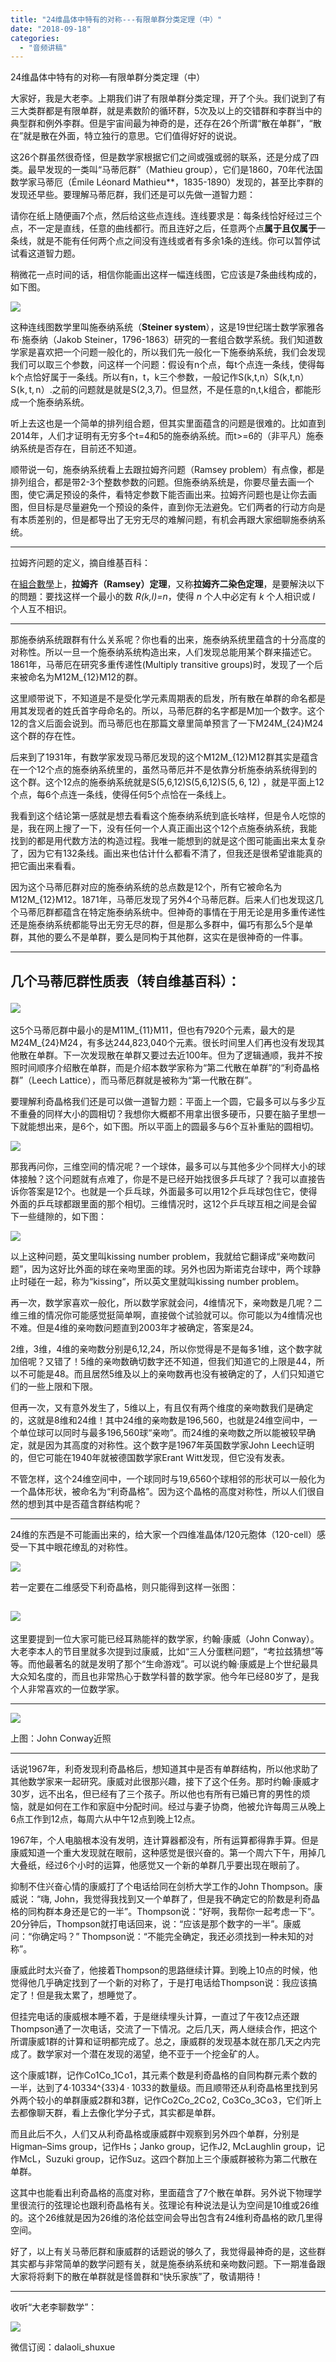 ```yaml
---
title: "24维晶体中特有的对称---有限单群分类定理（中）"
date: "2018-09-18"
categories:
  - "音频讲稿"
---
```


24维晶体中特有的对称—有限单群分类定理（中）

大家好，我是大老李。上期我们讲了有限单群分类定理，开了个头。我们说到了有三大类群都是有限单群，就是素数阶的循环群，5次及以上的交错群和李群当中的典型群和例外李群。但是宇宙间最为神奇的是，还存在26个所谓“散在单群”，“散在”就是散在外面，特立独行的意思。它们值得好好的说说。

这26个群虽然很奇怪，但是数学家根据它们之间或强或弱的联系，还是分成了四类。最早发现的一类叫“马蒂厄群”（Mathieu group），它们是1860，70年代法国数学家马蒂厄（Émile Léonard Mathieu**，1835-1890）发现的，甚至比李群的发现还早些。要理解马蒂厄群，我们还是可以先做一道智力题：

请你在纸上随便画7个点，然后给这些点连线。连线要求是：每条线恰好经过三个点，不一定是直线，任意的曲线都行。而且连好之后，任意两个点**属于且仅属于**一条线，就是不能有任何两个点之间没有连线或者有多余1条的连线。你可以暂停试试看这道智力题。

稍微花一点时间的话，相信你能画出这样一幅连线图，它应该是7条曲线构成的，如下图。

![](http://oy876kcmf.bkt.clouddn.com/FoKqO6CxQjRBmGl6TlSvqzkTEfdm)

这种连线图数学里叫施泰纳系统（**Steiner system**），这是19世纪瑞士数学家雅各布·施泰纳（Jakob Steiner，1796-1863）研究的一套组合数学系统。我们知道数学家是喜欢把一个问题一般化的，所以我们先一般化一下施泰纳系统，我们会发现我们可以取三个参数，问这样一个问题：假设有n个点，每t个点连一条线，使得每k个点恰好属于一条线。所以有n，t，k三个参数，一般记作<span class="katex--inline"><span class="katex"><span class="katex-mathml">S(k,t,n）S(k,t,n）</span><span class="katex-html"><span class="base"><span class="strut" style="height:1em;vertical-align:-.25em;"></span><span style="margin-right:.05764em;" class="mord mathit">S</span><span class="mopen">(</span><span style="margin-right:.03148em;" class="mord mathit">k</span><span class="mpunct">,</span><span class="mspace" style="margin-right:.166667em;"></span><span class="mord mathit">t</span><span class="mpunct">,</span><span class="mspace" style="margin-right:.166667em;"></span><span class="mord mathit">n</span><span class="mord cjk_fallback">）</span></span></span></span></span>.之前的问题就是就是S(2,3,7)。但显然，不是任意的n,t,k组合，都能形成一个施泰纳系统。

听上去这也是一个简单的排列组合题，但其实里面蕴含的问题是很难的。比如直到2014年，人们才证明有无穷多个t=4和5的施泰纳系统。而t>=6的（非平凡）施泰纳系统是否存在，目前还不知道。

顺带说一句，施泰纳系统看上去跟拉姆齐问题（Ramsey problem）有点像，都是排列组合，都是带2-3个整数参数的问题。但施泰纳系统是，你要尽量去画一个图，使它满足预设的条件，看特定参数下能否画出来。拉姆齐问题也是让你去画图，但目标是尽量避免一个预设的条件，直到你无法避免。它们两者的行动方向是有本质差别的，但是都导出了无穷无尽的难解问题，有机会再跟大家细聊施泰纳系统。

<hr>

拉姆齐问题的定义，摘自维基百科：

在<a href="https://zh.wikipedia.org/wiki/%E7%B5%84%E5%90%88%E6%95%B8%E5%AD%B8" title="組合數學">組合數學</a>上，**拉姆齐（Ramsey）定理**，又称**拉姆齐二染色定理**，是要解決以下的問題：要找这样一个最小的数 *R(k,l)=n*，使得 *n* 个人中必定有 *k* 个人相识或 *l* 个人互不相识。

<hr>

那施泰纳系统跟群有什么关系呢？你也看的出来，施泰纳系统里蕴含的十分高度的对称性。所以一旦一个施泰纳系统构造出来，人们发现总能用某个群来描述它。1861年，马蒂厄在研究多重传递性(Multiply transitive groups)时，发现了一个后来被命名为<span class="katex--inline"><span class="katex"><span class="katex-mathml">M12M_{12}</span><span class="katex-html"><span class="base"><span class="strut" style="height:.83333em;vertical-align:-.15em;"></span><span class="mord"><span style="margin-right:.10903em;" class="mord mathit">M</span><span class="msupsub"><span class="vlist-t vlist-t2"><span class="vlist-r"><span class="vlist" style="height:.301108em;"><span class="" style="top:-2.55em;margin-left:-.10903em;margin-right:.05em;"><span class="pstrut" style="height:2.7em;"></span><span class="sizing reset-size6 size3 mtight"><span class="mord mtight"><span class="mord mtight">1</span><span class="mord mtight">2</span></span></span></span></span><span class="vlist-s">​</span></span><span class="vlist-r"><span class="vlist" style="height:.15em;"><span class=""></span></span></span></span></span></span></span></span></span></span>的群。

这里顺带说下，不知道是不是受化学元素周期表的启发，所有散在单群的命名都是用其发现者的姓氏首字母命名的。所以，马蒂厄群的名字都是M加一个数字。这个12的含义后面会说到。而马蒂厄也在那篇文章里简单预言了一下<span class="katex--inline"><span class="katex"><span class="katex-mathml">M24M_{24}</span><span class="katex-html"><span class="base"><span class="strut" style="height:.83333em;vertical-align:-.15em;"></span><span class="mord"><span style="margin-right:.10903em;" class="mord mathit">M</span><span class="msupsub"><span class="vlist-t vlist-t2"><span class="vlist-r"><span class="vlist" style="height:.301108em;"><span class="" style="top:-2.55em;margin-left:-.10903em;margin-right:.05em;"><span class="pstrut" style="height:2.7em;"></span><span class="sizing reset-size6 size3 mtight"><span class="mord mtight"><span class="mord mtight">2</span><span class="mord mtight">4</span></span></span></span></span><span class="vlist-s">​</span></span><span class="vlist-r"><span class="vlist" style="height:.15em;"><span class=""></span></span></span></span></span></span></span></span></span></span>这个群的存在性。

后来到了1931年，有数学家发现马蒂厄发现的这个<span class="katex--inline"><span class="katex"><span class="katex-mathml">M12M_{12}</span><span class="katex-html"><span class="base"><span class="strut" style="height:.83333em;vertical-align:-.15em;"></span><span class="mord"><span style="margin-right:.10903em;" class="mord mathit">M</span><span class="msupsub"><span class="vlist-t vlist-t2"><span class="vlist-r"><span class="vlist" style="height:.301108em;"><span class="" style="top:-2.55em;margin-left:-.10903em;margin-right:.05em;"><span class="pstrut" style="height:2.7em;"></span><span class="sizing reset-size6 size3 mtight"><span class="mord mtight"><span class="mord mtight">1</span><span class="mord mtight">2</span></span></span></span></span><span class="vlist-s">​</span></span><span class="vlist-r"><span class="vlist" style="height:.15em;"><span class=""></span></span></span></span></span></span></span></span></span></span>群其实是蕴含在一个12个点的施泰纳系统里的，虽然马蒂厄并不是依靠分析施泰纳系统得到的这个群。这个12点的施泰纳系统就是<span class="katex--inline"><span class="katex"><span class="katex-mathml">S(5,6,12)S(5,6,12)</span><span class="katex-html"><span class="base"><span class="strut" style="height:1em;vertical-align:-.25em;"></span><span style="margin-right:.05764em;" class="mord mathit">S</span><span class="mopen">(</span><span class="mord">5</span><span class="mpunct">,</span><span class="mspace" style="margin-right:.166667em;"></span><span class="mord">6</span><span class="mpunct">,</span><span class="mspace" style="margin-right:.166667em;"></span><span class="mord">1</span><span class="mord">2</span><span class="mclose">)</span></span></span></span></span> ，就是平面上12个点，每6个点连一条线，使得任何5个点恰在一条线上。

我看到这个结论第一感就是想去看看这个施泰纳系统到底长啥样，但是令人吃惊的是，我在网上搜了一下，没有任何一个人真正画出这个12个点施泰纳系统，我能找到的都是用代数方法的构造过程。我唯一能想到的就是这个图可能画出来太复杂了，因为它有132条线。画出来也估计什么都看不清了，但我还是很希望谁能真的把它画出来看看。

因为这个马蒂厄群对应的施泰纳系统的总点数是12个，所有它被命名为<span class="katex--inline"><span class="katex"><span class="katex-mathml">M12M_{12}</span><span class="katex-html"><span class="base"><span class="strut" style="height:.83333em;vertical-align:-.15em;"></span><span class="mord"><span style="margin-right:.10903em;" class="mord mathit">M</span><span class="msupsub"><span class="vlist-t vlist-t2"><span class="vlist-r"><span class="vlist" style="height:.301108em;"><span class="" style="top:-2.55em;margin-left:-.10903em;margin-right:.05em;"><span class="pstrut" style="height:2.7em;"></span><span class="sizing reset-size6 size3 mtight"><span class="mord mtight"><span class="mord mtight">1</span><span class="mord mtight">2</span></span></span></span></span><span class="vlist-s">​</span></span><span class="vlist-r"><span class="vlist" style="height:.15em;"><span class=""></span></span></span></span></span></span></span></span></span></span>。1871年，马蒂厄发现了另外4个马蒂厄群。后来人们也发现这几个马蒂厄群都蕴含在特定施泰纳系统中。但神奇的事情在于用无论是用多重传递性还是施泰纳系统都能导出无穷无尽的群，但是那么多群中，偏巧有那么5个是单群，其他的要么不是单群，要么是同构于其他群，这实在是很神奇的一件事。

<hr>

<h2 id="几个马蒂厄群性质表（转自维基百科）：">几个马蒂厄群性质表（转自维基百科）：

![](http://oy876kcmf.bkt.clouddn.com/FvEBwjJuwgRaoa5YOANB24II_8Qf)</h2>

这5个马蒂厄群中最小的是<span class="katex--inline"><span class="katex"><span class="katex-mathml">M11M_{11}</span><span class="katex-html"><span class="base"><span class="strut" style="height:.83333em;vertical-align:-.15em;"></span><span class="mord"><span style="margin-right:.10903em;" class="mord mathit">M</span><span class="msupsub"><span class="vlist-t vlist-t2"><span class="vlist-r"><span class="vlist" style="height:.301108em;"><span class="" style="top:-2.55em;margin-left:-.10903em;margin-right:.05em;"><span class="pstrut" style="height:2.7em;"></span><span class="sizing reset-size6 size3 mtight"><span class="mord mtight"><span class="mord mtight">1</span><span class="mord mtight">1</span></span></span></span></span><span class="vlist-s">​</span></span><span class="vlist-r"><span class="vlist" style="height:.15em;"><span class=""></span></span></span></span></span></span></span></span></span></span>，但也有7920个元素，最大的是<span class="katex--inline"><span class="katex"><span class="katex-mathml">M24M_{24}</span><span class="katex-html"><span class="base"><span class="strut" style="height:.83333em;vertical-align:-.15em;"></span><span class="mord"><span style="margin-right:.10903em;" class="mord mathit">M</span><span class="msupsub"><span class="vlist-t vlist-t2"><span class="vlist-r"><span class="vlist" style="height:.301108em;"><span class="" style="top:-2.55em;margin-left:-.10903em;margin-right:.05em;"><span class="pstrut" style="height:2.7em;"></span><span class="sizing reset-size6 size3 mtight"><span class="mord mtight"><span class="mord mtight">2</span><span class="mord mtight">4</span></span></span></span></span><span class="vlist-s">​</span></span><span class="vlist-r"><span class="vlist" style="height:.15em;"><span class=""></span></span></span></span></span></span></span></span></span></span>，有多达244,823,040个元素。很长时间里人们再也没有发现其他散在单群。下一次发现散在单群又要过去近100年。但为了逻辑通顺，我并不按照时间顺序介绍散在单群，而是介绍本数学家称为“第二代散在单群”的“利奇晶格群”（Leech Lattice），而马蒂厄群就是被称为“第一代散在群”。

要理解利奇晶格我们还是可以做一道智力题：平面上一个圆，它最多可以与多少互不重叠的同样大小的圆相切？我想你大概都不用拿出很多硬币，只要在脑子里想一下就能想出来，是6个，如下图。所以平面上的圆最多与6个互补重贴的圆相切。

![](http://oy876kcmf.bkt.clouddn.com/Ftk10Eggo-HHIRyEgZsn3k3XjfG8)

那我再问你，三维空间的情况呢？一个球体，最多可以与其他多少个同样大小的球体接触？这个问题就有点难了，你是不是已经开始找很多乒乓球了？我可以直接告诉你答案是12个。也就是一个乒乓球，外面最多可以用12个乒乓球包住它，使得外面的乒乓球都跟里面的那个相切。三维情况时，这12个乒乓球互相之间是会留下一些缝隙的，如下图：

![](http://oy876kcmf.bkt.clouddn.com/Fo6k1pQc-eAUIlCCPcQZ1J2Vu5k5)

以上这种问题，英文里叫kissing number problem，我就给它翻译成“亲吻数问题”，因为这好比外面的球在亲吻里面的球。另外也因为斯诺克台球中，两个球静止时碰在一起，称为“kissing“，所以英文里就叫kissing number problem。

再一次，数学家喜欢一般化，所以数学家就会问，4维情况下，亲吻数是几呢？二维三维的情况你可能感觉挺简单啊，直接做个试验就可以。你可能以为4维情况也不难。但是4维的亲吻数问题直到2003年才被确定，答案是24。

2维，3维，4维的亲吻数分别是6,12,24，所以你觉得是不是每多1维，这个数字就加倍呢？又错了！5维的亲吻数确切数字还不知道，但我们知道它的上限是44，所以不可能是48。而且居然5维及以上的亲吻数再也没有被确定的了，人们只知道它们的一些上限和下限。

但再一次，又有意外发生了，5维以上，有且仅有两个维度的亲吻数我们是确定的，这就是8维和24维！其中24维的亲吻数是196,560，也就是24维空间中，一个单位球可以同时与最多196,560球“亲吻”。而24维的亲吻数之所以能被较早确定，就是因为其高度的对称性。这个数字是1967年英国数学家John Leech证明的，但它可能在1940年就被德国数学家Erant Witt发现，但它没有发表。

不管怎样，这个24维空间中，一个球同时与19,6560个球相邻的形状可以一般化为一个晶体形状，被命名为“利奇晶格”。因为这个晶格的高度对称性，所以人们很自然的想到其中是否蕴含群结构呢？

<hr>

24维的东西是不可能画出来的，给大家一个四维准晶体/120元胞体（120-cell）感受一下其中眼花缭乱的对称性。

![](http://oy876kcmf.bkt.clouddn.com/Fm6XTiQL-Eq64KHpQ4IHZuyU0au2)

若一定要在二维感受下利奇晶格，则只能得到这样一张图：

<h2 id="section">![](http://oy876kcmf.bkt.clouddn.com/FtVn_lH1qCm07kOqIV95yYWQOVBZ)</h2>

这里要提到一位大家可能已经耳熟能祥的数学家，约翰·康威（John Conway）。大老李本人的节目里就多次提到过康威，比如“三人分蛋糕问题”，“考拉兹猜想”等等。而他最著名的就是发明了那个“生命游戏”。可以说约翰·康威是上个世纪最具大众知名度的，而且也非常热心于数学科普的数学家。他今年已经80岁了，是我个人非常喜欢的一位数学家。

<hr>

![](http://oy876kcmf.bkt.clouddn.com/FokyzQMnNQMcJkVsv_xFP3zpDtJD)

上图：John Conway近照

<hr>

话说1967年，利奇发现利奇晶格后，想知道其中是否有单群结构，所以他求助了其他数学家来一起研究。康威对此很那兴趣，接下了这个任务。那时约翰·康威才30岁，远不出名，但已经有了三个孩子。所以他也有所有已婚已育的男性的烦恼，就是如何在工作和家庭中分配时间。经过与妻子协商，他被允许每周三从晚上6点工作到12点，每周六从中午12点到晚上12点。

1967年，个人电脑根本没有发明，连计算器都没有，所有运算都得靠手算。但是康威知道一个重大发现就在眼前，这种感觉是很兴奋的。第一个周六下午，用掉几大叠纸，经过6个小时的运算，他感觉又一个新的单群几乎要出现在眼前了。

抑制不住兴奋心情的康威打了个电话给同在剑桥大学工作的John Thompson。康威说：“嗨,  John，我觉得我找到又一个单群了，但是我不确定它的阶数是利奇晶格的同构群本身还是它的一半”。Thompson说：“好啊，我帮你一起考虑一下”。20分钟后，Thompson就打电话回来，说：“应该是那个数字的一半"。康威问：“你确定吗？” Thompson说：“不能完全确定，我还必须找到一种未知的对称”。

康威此时太兴奋了，他接着Thompson的思路继续计算。到晚上10点的时候，他觉得他几乎确定找到了一个新的对称了，于是打电话给Thompson说：我应该搞定了！但是我太累了，想睡觉了。

但挂完电话的康威根本睡不着，于是继续埋头计算，一直过了午夜12点还跟Thompson通了一次电话，交流了一下情况。之后几天，两人继续合作，把这个所谓康威1群的计算和证明都完成了。总之，康威群的发现基本就在那几天之内完成了。数学家对一个潜在发现的渴望，绝不亚于一个挖金矿的人。

这个康威1群，记作<span class="katex--inline"><span class="katex"><span class="katex-mathml">Co1Co_1</span><span class="katex-html"><span class="base"><span class="strut" style="height:.83333em;vertical-align:-.15em;"></span><span style="margin-right:.07153em;" class="mord mathit">C</span><span class="mord"><span class="mord mathit">o</span><span class="msupsub"><span class="vlist-t vlist-t2"><span class="vlist-r"><span class="vlist" style="height:.301108em;"><span class="" style="top:-2.55em;margin-left:0;margin-right:.05em;"><span class="pstrut" style="height:2.7em;"></span><span class="sizing reset-size6 size3 mtight"><span class="mord mtight">1</span></span></span></span><span class="vlist-s">​</span></span><span class="vlist-r"><span class="vlist" style="height:.15em;"><span class=""></span></span></span></span></span></span></span></span></span></span>，其元素个数是利奇晶格的自同构群元素个数的一半，达到了<span class="katex--inline"><span class="katex"><span class="katex-mathml">4⋅10334\cdot 10^{33}</span><span class="katex-html"><span class="base"><span class="strut" style="height:.64444em;vertical-align:0;"></span><span class="mord">4</span><span class="mspace" style="margin-right:.222222em;"></span><span class="mbin">⋅</span><span class="mspace" style="margin-right:.222222em;"></span></span><span class="base"><span class="strut" style="height:.814108em;vertical-align:0;"></span><span class="mord">1</span><span class="mord"><span class="mord">0</span><span class="msupsub"><span class="vlist-t"><span class="vlist-r"><span class="vlist" style="height:.814108em;"><span class="" style="top:-3.063em;margin-right:.05em;"><span class="pstrut" style="height:2.7em;"></span><span class="sizing reset-size6 size3 mtight"><span class="mord mtight"><span class="mord mtight">3</span><span class="mord mtight">3</span></span></span></span></span></span></span></span></span></span></span></span></span>的数量级。而且顺带还从利奇晶格里找到另外两个较小的单群康威2群和3群，记作<span class="katex--inline"><span class="katex"><span class="katex-mathml">Co2Co_2</span><span class="katex-html"><span class="base"><span class="strut" style="height:.83333em;vertical-align:-.15em;"></span><span style="margin-right:.07153em;" class="mord mathit">C</span><span class="mord"><span class="mord mathit">o</span><span class="msupsub"><span class="vlist-t vlist-t2"><span class="vlist-r"><span class="vlist" style="height:.301108em;"><span class="" style="top:-2.55em;margin-left:0;margin-right:.05em;"><span class="pstrut" style="height:2.7em;"></span><span class="sizing reset-size6 size3 mtight"><span class="mord mtight">2</span></span></span></span><span class="vlist-s">​</span></span><span class="vlist-r"><span class="vlist" style="height:.15em;"><span class=""></span></span></span></span></span></span></span></span></span></span>, <span class="katex--inline"><span class="katex"><span class="katex-mathml">Co3Co_3</span><span class="katex-html"><span class="base"><span class="strut" style="height:.83333em;vertical-align:-.15em;"></span><span style="margin-right:.07153em;" class="mord mathit">C</span><span class="mord"><span class="mord mathit">o</span><span class="msupsub"><span class="vlist-t vlist-t2"><span class="vlist-r"><span class="vlist" style="height:.301108em;"><span class="" style="top:-2.55em;margin-left:0;margin-right:.05em;"><span class="pstrut" style="height:2.7em;"></span><span class="sizing reset-size6 size3 mtight"><span class="mord mtight">3</span></span></span></span><span class="vlist-s">​</span></span><span class="vlist-r"><span class="vlist" style="height:.15em;"><span class=""></span></span></span></span></span></span></span></span></span></span>，它们听上去都像聊天群，看上去像化学分子式，其实都是单群。

而且此后不久，人们又从利奇晶格或康威群中观察到另外四个单群，分别是Higman–Sims group，记作Hs；Janko group，记作J2, McLaughlin group，记作McL，Suzuki group，记作Suz。这四个群加上三个康威群被称为第二代散在单群。

这其中也能看出利奇晶格的高度对称，里面蕴含了7个散在单群。另外说下物理学里很流行的弦理论也跟利奇晶格有关。弦理论有种说法是认为空间是10维或26维的。这个26维就是因为26维的洛伦兹空间会导出包含有24维利奇晶格的欧几里得空间。

好了，以上有关马蒂厄群和康威群的话题说的够久了，我觉得最神奇的是，这些群其实都与非常简单的数学问题有关，就是施泰纳系统和亲吻数问题。下一期准备跟大家将将剩下的散在单群就是怪兽群和“快乐家族”了，敬请期待！

<hr>

收听“大老李聊数学”：

![](http://oy876kcmf.bkt.clouddn.com/FnRQNzkxbOeVCaMp8IKV8pl-mmIb)

微信订阅：dalaoli_shuxue